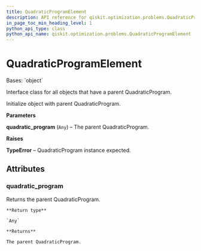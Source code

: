 ```yaml
---
title: QuadraticProgramElement
description: API reference for qiskit.optimization.problems.QuadraticProgramElement
in_page_toc_min_heading_level: 1
python_api_type: class
python_api_name: qiskit.optimization.problems.QuadraticProgramElement
---
```


# QuadraticProgramElement

<Class id="qiskit.optimization.problems.QuadraticProgramElement" github="https://github.com/qiskit-community/qiskit-aqua/tree/stable/0.9/qiskit/optimization/problems/quadratic_program_element.py" signature="QuadraticProgramElement(quadratic_program)">
  Bases: `object`

  Interface class for all objects that have a parent QuadraticProgram.

  Initialize object with parent QuadraticProgram.

  **Parameters**

  **quadratic\_program** (`Any`) – The parent QuadraticProgram.

  **Raises**

  **TypeError** – QuadraticProgram instance expected.

  ## Attributes

  ### quadratic\_program

  <Attribute id="qiskit.optimization.problems.QuadraticProgramElement.quadratic_program" name="quadratic_program">
    Returns the parent QuadraticProgram.

    **Return type**

    `Any`

    **Returns**

    The parent QuadraticProgram.
  </Attribute>
</Class>

